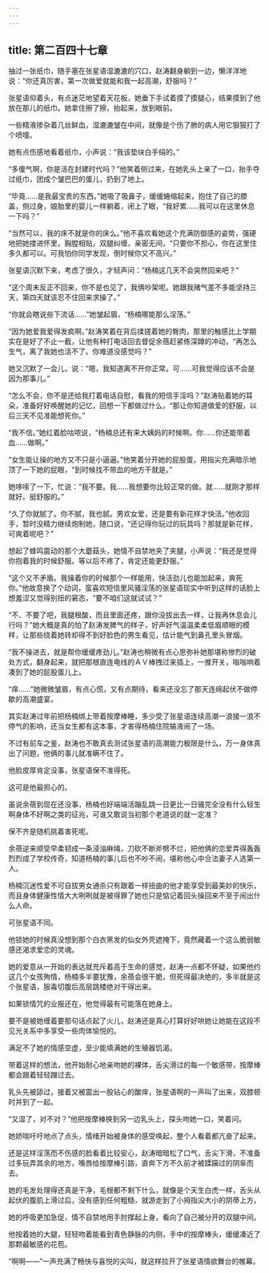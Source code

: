 ```yaml
---
---
---
```

title: 第二百四十七章
---




抽过一张纸巾，随手塞在张星语湿漉漉的穴口，赵涛翻身躺到一边，懒洋洋地说：“你还真厉害，第一次做爱就能和我一起高潮，舒服吗？”

张星语仰着头，有点迷茫地望着天花板，她垂下手试着摸了摸腿心，结果摸到了他放在那儿的纸巾。她拿住擦了擦，抬起来，放到眼前。

一些精液掺杂着几丝鲜血，湿漉漉皱在中间，就像是个伤了肺的病人用它狠狠打了个喷嚏。

她有点伤感地看着纸巾，小声说：“我该垫块白手绢的。”

“多傻气啊，你是活在封建时代吗？”他笑着侧过来，在她乳头上亲了一口，抬手夺过纸巾，团成个皱巴巴的蛋儿，扔到了地上。

“毕竟……是我最宝贵的东西。”她吸了吸鼻子，缓缓蜷缩起来，抱住了自己的膝盖，侧过身，娘胎里的婴儿一样躺着，闭上了眼，“我好累……我可以在这里休息一下吗？”

“当然可以，我的床不就是你的床么。”他不喜欢看她这个充满防御感的姿势，强硬地把她搂进怀里，胸膛相贴，双腿纠缠，亲密无间，“只要你不担心，你在这里住多久都可以。可我怕你同学发现，倒时候你又不高兴。”

张星语沉默下来，考虑了很久，才轻声问：“杨楠这几天不会突然回来吧？”

“这个周末反正不回来，你不是也见了，我俩吵架呢。她跟我赌气差不多能坚持三天，第四天就该忍不住回来求操了。”

“你就会瞎说些下流话……”她皱起眉，“杨楠哪能那么淫荡。”

“因为她爱我爱得发疯啊。”赵涛笑着在背后揉搓着她的臀肉，那里的触感比上学期实在是好了不止一截，让他有种打电话回去督促余蓓赶紧练深蹲的冲动，“再怎么生气，离了我她也活不了。你难道没感觉吗？”

她又沉默了一会儿，说：“嗯，我知道离不开你正常。可……可我觉得应该不会是因为那事儿。”

“怎么不会，你不是还给我打着电话自慰，看我的短信手淫吗？”赵涛贴着她的耳朵，准备好好唤醒她的记忆，回想一下都做过什么，“那让你知道做爱的舒服，以后三天不见准能想死你。”

“我不信。”她红着脸咕哝说，“杨楠总还有来大姨妈的时候啊。你……你还能带着血……做啊。”

“女生能让操的地方又不只是小逼逼。”他笑着分开她的屁股蛋，用指尖充满暗示地顶了一下她的屁眼，“到时候找不带血的地方干就是。”

她哆嗦了一下，忙说：“我不要。我……我想要你比较正常的做。就……就刚才那样就好。挺舒服的。”

“久了你就腻了。你不腻，我也腻。男欢女爱，还是要有新花样才快活。”他收回手，暂时没精力继续炮制她，随口说，“还记得你玩过的玩具吗？那就是新花样，可爽着呢吧？”

想起了蜂鸣震动的那个大蘑菇头，她情不自禁地夹了夹腿，小声说：“我还是觉得你抱着我的时候舒服。等以后不疼了，肯定还能更舒服。”

“这个又不矛盾。我操着你的时候那个一样能用，快活劲儿也能加起来，爽死你。”他故意换了个动词，蛮喜欢短信里风骚淫荡的张星语现实中听到这样的话脸上想羞涩又觉得别扭的窘态，“要不咱们这就试试？”

“不、不要了吧，我腿根酸，而且里面还疼，跟你没拔出去一样，让我再休息会儿行吗？”她大概是真的怕了赵涛发脾气的样子，好声好气温温柔柔低眉顺眼的模样，让那些绕着她转却得不到好脸色的男生看见，估计能气到鼻孔里头冒烟。

“我不操进去，就是帮你缓缓疼劲儿。”赵涛也稍微有点心思弥补她那堪称惨烈的破处方式，翻身起来，就把那根直连电线的ＡＶ棒拽过来插上，一推开关，嗡嗡响着凑到了她的屁股蛋儿上。

“痒……”她微微皱眉，有点心慌，又有点期待，看来还没忘了那天连绵起伏不做停歇的高潮盛宴。

其实赵涛过年前把杨楠绑上带着按摩棒睡，多少受了张星语连续高潮一浪接一浪不停气的影响，还当女生都有这本事，才害得杨楠住院输液闹了一场。

不过有前车之鉴，赵涛也不敢真去测试张星语的高潮能力极限是什么，万一身体真出了问题，他俩的事儿就准瞒不住了。

他脸皮厚肯定没事，张星语保不准得死。

这可是他最担心的。

虽说余蓓到现在还没事，杨楠也好端端活蹦乱跳一日更比一日骚完全没有什么轻生啊身体不好啊之类的征兆，可谁又敢说当初那个老道说的就一定准？

保不齐是随机挑着害死呢。

余蓓逆来顺受早柔韧成一条浸油麻绳，刀砍不断斧劈不烂，把他俩的恋爱弄得轰轰烈烈成了学校传奇，知道杨楠的事儿后也不吵不闹，堪称他心中合法妻子人选第一人。

杨楠沉迷性爱不可自拔男女通杀只有跟着一样扭曲的他才能享受到最美妙的快乐，而且身体健康性情大大咧咧就是被得罪了她也只是惦记着回头操回来不至于闹出什么人命。

可张星语不同。

他锁她的时候真没想到那个白衣黑发的仙女外壳遮掩下，竟然藏着一个这么脆弱敏感还渴求爱恋的灵魂。

她的爱意从一开始的表达就充斥着高于生命的感觉，赵涛一点都不怀疑，如果他约这几个女孩殉情，杨楠多半要犹豫，余蓓会很干脆，但死得最决绝的，多半就是这个张星语，服毒切腹后高层跳楼绝对干得出来。

如果锁情咒的业报还在，他觉得最有可能落在她身上。

要不是被她缠着要那句话点起了火儿，赵涛还是真心打算好好哄她让她能在这段不见光关系中多享受一些肉体愉悦的。

满足不了她的情感空虚，至少能填满她的生殖器饥渴。

带着这样的想法，他开始耐心地亲吻她的裸体，舌尖滑过的每一个敏感带，按摩棒都会跟着轻轻蹭过去。

乳头先被舔过，接着又被震出一股钻心的酸痒，张星语啊的一声叫了出来，双膝顿时并到了一起。

“又湿了，对不对？”他把按摩棒换到另一边乳头上，探头吻她一口，笑着问。

她娇喘吁吁地点了点头，情绪开始被身体的感受唤起，整个人看着都亢奋了起来。

还是这样淫荡而不伤感的脸看着比较安心，赵涛暗暗松了口气，舌尖下滑，不准备过多玩弄其余的地方，嘴唇给按摩棒引路，直奔下方不久前才被蹂躏过的阴阜而去。

她的毛发处理得还真是干净，毛根都不剩下什么，就像是个天生白虎一样，舌头从起伏的腹肌上滑过后，没有感到任何粗糙，就游走到了小拇指尖大小的阴蒂上方。

她的呼吸更加急促，情不自禁地用手肘撑起上身，看向了自己被分开的双腿中间。

他按着她的大腿，轻轻吻着能看到青色静脉的内侧，手中的按摩棒头，缓缓凑近了那颗最敏感的花苞。

“啊啊——”一声充满了畅快与喜悦的尖叫，就这样拉开了张星语情欲舞台的帷幕。